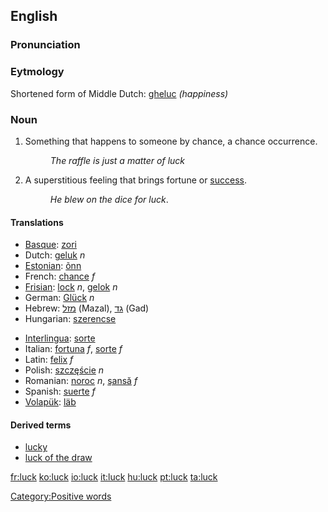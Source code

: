 ==English==

===Pronunciation===
{{IPA|/'lʌk/}}

===Eytmology===
Shortened form of Middle Dutch: [[gheluc]] ''(happiness)''

===Noun===
{{en-noun-unc}}

#Something that happens to someone by chance, a chance occurrence.
#:''The raffle is just a matter of luck''
#A superstitious feeling that brings fortune or [[success]].
#:''He blew on the dice for luck''.

====Translations====
{{top}}
*[[Basque]]: [[zori]]
*Dutch: [[geluk]] ''n''
*[[Estonian]]: [[õnn]]
*French: [[chance]] ''f''
*[[Frisian]]: [[lock]] ''n'', [[gelok]] ''n''
*German: [[Glück]] ''n''
*Hebrew: [[מזל]] (Mazal), [[גד]] (Gad)
*Hungarian: [[szerencse]]
{{mid}}
*[[Interlingua]]: [[sorte]]
*Italian: [[fortuna]] ''f'', [[sorte]] ''f''
*Latin: [[felix]] ''f''
*Polish: [[szczęście]] ''n''
*Romanian: [[noroc]] ''n'', [[şansă]] ''f''
*Spanish: [[suerte]] ''f''
*[[Volapük]]: [[läb]]
{{bottom}}

====Derived terms====
*[[lucky]]
*[[luck of the draw]]

[[Category:Positive words]]

[[fr:luck]]
[[ko:luck]]
[[io:luck]]
[[it:luck]]
[[hu:luck]]
[[pt:luck]]
[[ta:luck]]